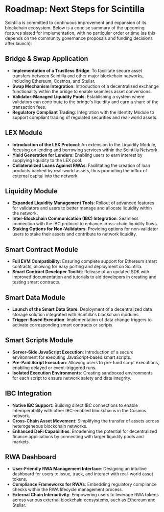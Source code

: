 # Roadmap: Next Steps for Scintilla

Scintilla is committed to continuous improvement and expansion of its blockchain ecosystem. Below is a concise summary of the upcoming features slated for implementation, with no particular order or time (as this depends on the community governance proposals and funding decisions after launch):

## Bridge & Swap Application
- **Implementation of a Trustless Bridge**: To facilitate secure asset transfers between Scintilla and other major blockchain networks, including Ethereum, Cosmos, and Stellar.
- **Swap Mechanism Integration**: Introduction of a decentralized exchange functionality within the bridge to enable seamless asset conversions.
- **Validator-Managed Liquidity Pools**: Establishing a system where validators can contribute to the bridge's liquidity and earn a share of the transaction fees.
- **Regulatory Compliant Trading**: Integration with the Identity Module to support compliant trading of regulated securities and real-world assets.

## LEX Module
- **Introduction of the LEX Protocol**: An extension to the Liquidity Module, focusing on lending and borrowing services within the Scintilla Network.
- **Yield Generation for Lenders**: Enabling users to earn interest by supplying liquidity to the LEX pool.
- **Collateralized Loans Against RWAs**: Facilitating the creation of loan products backed by real-world assets, thus promoting the influx of external capital into the network.

## Liquidity Module
- **Expanded Liquidity Management Tools**: Rollout of advanced features for validators and users to better manage and allocate liquidity within the network.
- **Inter-Blockchain Communication (IBC) Integration**: Seamless connection with the IBC protocol to enhance cross-chain liquidity flows.
- **Staking Options for Non-Validators**: Providing options for non-validator users to stake their assets and contribute to network liquidity.

## Smart Contract Module
- **Full EVM Compatibility**: Ensuring complete support for Ethereum smart contracts, allowing for easy porting and deployment on Scintilla.
- **Smart Contract Developer Toolkit**: Release of an updated SDK with improved documentation and tutorials to aid developers in creating and testing smart contracts.

## Smart Data Module
- **Launch of the Smart Data Store**: Deployment of a decentralized data storage solution integrated with Scintilla's blockchain modules.
- **Trigger-Based Execution**: Implementation of data change triggers to activate corresponding smart contracts or scripts.

## Smart Scripts Module
- **Server-Side JavaScript Execution**: Introduction of a secure environment for executing JavaScript-based smart scripts.
- **Pre-Paid Script Execution**: Allowing users to pre-fund script executions, enabling delayed or event-triggered runs.
- **Isolated Execution Environments**: Creating sandboxed environments for each script to ensure network safety and data integrity.

## IBC Integration
- **Native IBC Support**: Building direct IBC connections to enable interoperability with other IBC-enabled blockchains in the Cosmos network.
- **Cross-Chain Asset Movement**: Simplifying the transfer of assets across heterogeneous blockchain networks.
- **Enhanced DeFi Capabilities**: Broadening the potential for decentralized finance applications by connecting with larger liquidity pools and markets.

## RWA Dashboard
- **User-Friendly RWA Management Interface**: Designing an intuitive dashboard for users to issue, track, and interact with real-world asset tokens.
- **Compliance Frameworks for RWAs**: Embedding regulatory compliance checks within the RWA lifecycle management process.
- **External Chain Interactivity**: Empowering users to leverage RWA tokens across various external blockchain ecosystems, such as Ethereum and Stellar.

